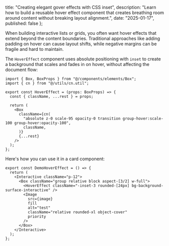 
  title: "Creating elegant gover effects with CSS inset",
  description: "Learn how to build a reusable hover effect component that creates breathing room around content without breaking layout alignment.",
  date: "2025-01-17",
  published: false
};

When building interactive lists or grids, you often want hover effects that extend beyond the content boundaries. Traditional approaches like adding padding on hover can cause layout shifts, while negative margins can be fragile and hard to maintain.

<DemoHoverEffect />

The `HoverEffect` component uses absolute positioning with `inset` to create a background that scales and fades in on hover, without affecting the document flow:

```tsx:truncate
import { Box, BoxProps } from "@/components/elements/Box";
import { cn } from "@/utils/cn.util";

export const HoverEffect = (props: BoxProps) => {
  const { className, ...rest } = props;

  return (
    <Box
      className={cn(
        "absolute z-0 scale-95 opacity-0 transition group-hover:scale-100 group-hover:opacity-100",
        className,
      )}
      {...rest}
    />
  );
};
```

Here's how you can use it in a card component:

```tsx
export const DemoHoverEffect = () => {
  return (
    <Interactive className="p-12">
      <Box className="group relative block aspect-[3/2] w-full">
        <HoverEffect className="-inset-3 rounded-[24px] bg-background-surface-interactive" />
        <Image
          src={image}
          fill
          alt="test"
          className="relative rounded-xl object-cover"
          priority
        />
      </Box>
    </Interactive>
  );
};
```